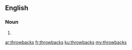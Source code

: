 ==English==

===Noun===
{{head|en|plural}}

# {{plural of|throwback|lang=en|nocat=1}}

[[ar:throwbacks]]
[[fr:throwbacks]]
[[ku:throwbacks]]
[[my:throwbacks]]